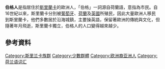 {{Infobox ethnic group
|group            = 伯格人
|population       = 37,061 (2012年)<ref>{{cite web|format=PDF|title=A2: Population by ethnic group according to districts, 2012|url=http://www.statistics.gov.lk/PopHouSat/CPH2011/Pages/Activities/Reports/cph2011Pub/pop42.pdf|work=Census of Population & Housing, 2011|publisher=Department of Census & Statistics, Sri Lanka|date=2012|accessdate=19 March 2016|archive-date=2018-12-25|archive-url=https://web.archive.org/web/20181225053313/http://www.statistics.gov.lk/PopHouSat/CPH2011/Pages/Activities/Reports/cph2011Pub/pop42.pdf%20|dead-url=no}}</ref>
|genealogy        =
|languages        = {{Hlist|[[英文|英文]]、[[葡語|葡語]]、[[荷蘭語|荷蘭語]]、[[僧伽羅語|僧伽羅語]]、[[泰米爾語|泰米爾語]]}}
|religions        = {{Hlist|[[基督教|基督教]]}}
}}

'''伯格人'''是指居住於[[斯里蘭卡|斯里蘭卡]]的歐洲人，「伯格」一詞源自荷蘭語，意指為市民。自16世紀以來，斯里蘭卡分別被[[葡萄牙|葡萄牙]]、[[荷蘭|荷蘭]]及[[英國|英國]]所殖民，因此大量歐洲人移民到斯里蘭卡，他們多數居於沿海城鎮，主要操英語，保留著歐洲的傳統與文化，但隨著年月飛逝，斯里蘭卡獨立，伯格人的人口變得越來越少。

==參考資料==
{{Reflist|2}}
{{斯里兰卡族群}}
[[Category:斯里兰卡族群|Category:斯里兰卡族群]]
[[Category:少數群體|Category:少數群體]]
[[Category:欧洲裔亚洲人|Category:欧洲裔亚洲人]]
[[Category:荷兰语词汇|Category:荷兰语词汇]]